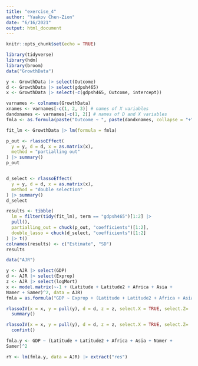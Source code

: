 ```yaml
---
title: "exercise_4"
author: "Yaakov Chen-Zion"
date: "6/16/2021"
output: html_document
---
```


```r
knitr::opts_chunk$set(echo = TRUE)
```


```r
library(tidyverse)
library(hdm)
library(broom)
data("GrowthData")
```

```r
y <- GrowthData |> select(Outcome)
d <- GrowthData |> select(gdpsh465)
x <- GrowthData |> select(-c(gdpsh465, Outcome, intercept))

varnames <- colnames(GrowthData)
xnames <- varnames[-c(1, 2, 3)] # names of X variables
dandxnames <- varnames[-c(1, 2)] # names of D and X variables
fmla <- as.formula(paste("Outcome ~ ", paste(dandxnames, collapse = "+")))

fit_lm <- GrowthData |> lm(formula = fmla)

p_out <- rlassoEffect(
  y = y, d = d, x = as.matrix(x),
  method = "partialling out"
) |> summary()
p_out


d_select <- rlassoEffect(
  y = y, d = d, x = as.matrix(x),
  method = "double selection"
) |> summary()
d_select

results <- tibble(
  lm = filter(tidy(fit_lm), term == "gdpsh465")[1:2] |>
  pull(),
  partialling_out = chuck(p_out, "coefficients")[1:2],
  double_lasso = chuck(d_select, "coefficients")[1:2]
) |> t()
colnames(results) <- c("Estimate", "SD")
results
```

```r

data("AJR")

y <- AJR |> select(GDP)
d <- AJR |> select(Exprop)
z <- AJR |> select(logMort)
x <- model.matrix(~-1 + (Latitude + Latitude2 + Africa + Asia +
Namer + Samer)^2, data = AJR)
fmla = as.formula("GDP ~ Exprop + (Latitude + Latitude2 + Africa + Asia + Namer + Samer)^2 | logMort + (Latitude + Latitude2 + Africa + Asia + Namer + Samer)^2")

rlassoIV(x = x, y = pull(y), d = d, z = z, select.X = TRUE, select.Z=  FALSE) |> 
  summary()

rlassoIV(x = x, y = pull(y), d = d, z = z, select.X = TRUE, select.Z=  FALSE) |> 
  confint()

fmla.y <- GDP ~ (Latitude + Latitude2 + Africa + Asia + Namer +
Samer)^2

rY <- lm(fmla.y, data = AJR) |> extract("res")
```

